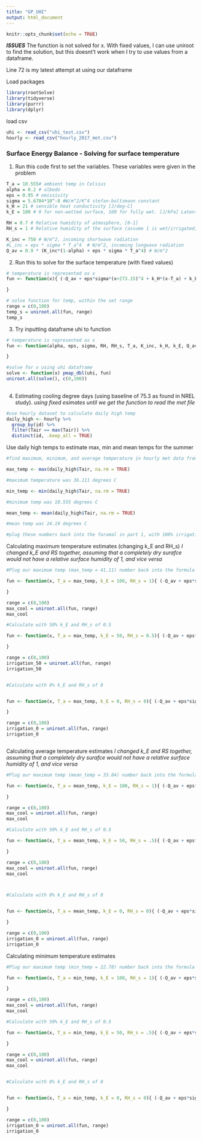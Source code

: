 ```yaml
---
title: "GP_UHI"
output: html_document
---
```


```r
knitr::opts_chunk$set(echo = TRUE)
```

***ISSUES*** 
 The function is not solved for x. With fixed values, I can use uniroot to find the solution, but this doesnt't work when I try to use values from a dataframe. 
 
Line 72 is my latest attempt at using our dataframe


Load packages 
```r
library(rootSolve)
library(tidyverse)
library(purrr)
library(dplyr)

```


load csv 
```r
uhi <- read_csv("uhi_test.csv")
hourly <- read_csv("hourly_2017_met.csv")

```

### Surface Energy Balance - Solving for surface temperature 

1. Run this code first to set the variables. These variables were given in the problem


```r
T_a = 10.555# ambient temp in Celsius 
alpha = 0.2 # albedo 
eps = 0.95 # emissivity 
sigma = 5.6704*10^-8 #W/m^2/K^4 stefan-boltzmann constant
k_H = 21 # sensible heat conductivity [J/deg-C]
k_E = 100 # 0 for non-wetted surface, 100 for fully wet. [J/kPa] Latent energy only present if surface is wet

RH = 0.7 # Relative humidity of atmosphere, [0-1]
RH_s = 1 # Relative humidity of the surface (assume 1 is wet/irrigated, 0 is dry)

K_inc = 750 # W/m^2, incoming shortwave radiation
#L_inc = eps * sigma * T_a^4  # W/m^2, incoming longwave radiation
Q_av = 0.9 * (K_inc*(1-alpha) + eps * sigma * T_a^4) # W/m^2 

```

2. Run this to solve for the surface temperature (with fixed values)

```r
# temperature is represented as x 
fun <- function(x){ (-Q_av + eps*sigma*(x+273.15)^4 + k_H*(x-T_a) + k_E*(RH_s*0.61078*exp(17.27*x/(x+237.3)) - RH*0.61078*exp(17.27*T_a/(T_a+237.3))))

}

# solve function for temp, within the set range 
range = c(0,100)
temp_s = uniroot.all(fun, range)
temp_s


```


3. Try inputting dataframe uhi to function 

```r
# temperature is represented as x 
fun <- function(alpha, eps, sigma, RH, RH_s, T_a, K_inc, k_H, k_E, Q_av){ (-Q_av + eps*sigma*(x+273.15)^4 + k_H*(x-T_a) + k_E*(RH_s*0.61078*exp(17.27*x/(x+237.3)) - RH*0.61078*exp(17.27*T_a/(T_a+237.3))))

}

#solve for x using uhi dataframe
solve <- function(x) pmap_dbl(uhi, fun)
uniroot.all(solve(), c(0,100))
 

```

4. Estimating cooling degree days (using baseline of 75.3 as found in NREL study). 
*using fixed esimates until we get the function to read the met file*


```r
#use hourly dataset to calculate daily high temp
daily_high <- hourly %>% 
  group_by(id) %>%
  filter(Tair == max(Tair)) %>% 
  distinct(id, .keep_all = TRUE)
```

Use daily high temps to estimate max, min and mean temps for the summer

```r

#find maximum, minimum, and average temperature in hourly met data from 2017 

max_temp <- max(daily_high$Tair, na.rm = TRUE)

#maximum temperature was 36.111 degrees C

min_temp <- min(daily_high$Tair, na.rm = TRUE)

#minimum temp was 10.555 degrees C 

mean_temp <- mean(daily_high$Tair, na.rm = TRUE)

#mean temp was 24.19 degrees C  

#plug these numbers back into the forumal in part 1, with 100% irrigation
```


Calculating maximum temperature estimates (changing k_E and RH_s) 
*I changed k_E and RS together, assuming that a completely dry surafce would not have a relative surface humidity of 1, and vice versa* 
```r

#Plug our maximum temp (max_temp = 41.11) number back into the formula in part 1, with 100% k_E (irrigation) and RH_s (relative surface humidity) of 1

fun <- function(x, T_a = max_temp, k_E = 100, RH_s = 1){ (-Q_av + eps*sigma*(x+273.15)^4 + k_H*(x-T_a) + k_E*(RH_s*0.61078*exp(17.27*x/(x+237.3)) - RH*0.61078*exp(17.27*T_a/(T_a+237.3))))

}

range = c(0,100)
max_cool = uniroot.all(fun, range)
max_cool 

#Calculate with 50% k_E and RH_s of 0.5

fun <- function(x, T_a = max_temp, k_E = 50, RH_s = 0.5){ (-Q_av + eps*sigma*(x+273.15)^4 + k_H*(x-T_a) + k_E*(RH_s*0.61078*exp(17.27*x/(x+237.3)) - RH*0.61078*exp(17.27*T_a/(T_a+237.3))))

}

range = c(0,100)
irrigation_50 = uniroot.all(fun, range)
irrigation_50 


#Calculate with 0% k_E and RH_s of 0


fun <- function(x, T_a = max_temp, k_E = 0, RH_s = 0){ (-Q_av + eps*sigma*(x+273.15)^4 + k_H*(x-T_a) + k_E*(RH_s*0.61078*exp(17.27*x/(x+237.3)) - RH*0.61078*exp(17.27*T_a/(T_a+237.3))))

}

range = c(0,100)
irrigation_0 = uniroot.all(fun, range)
irrigation_0 



```

Calculating average temperature estimates 
*I changed k_E and RS together, assuming that a completely dry surafce would not have a relative surface humidity of 1, and vice versa* 

```r
#Plug our maximum temp (mean_temp = 33.84) number back into the formula in part 1, with 100% k_E (irrigation) and RH_s (relative surface humidity) of 1

fun <- function(x, T_a = mean_temp, k_E = 100, RH_s = 1){ (-Q_av + eps*sigma*(x+273.15)^4 + k_H*(x-T_a) + k_E*(RH_s*0.61078*exp(17.27*x/(x+237.3)) - RH*0.61078*exp(17.27*T_a/(T_a+237.3))))

}

range = c(0,100)
max_cool = uniroot.all(fun, range)
max_cool 

#Calculate with 50% k_E and RH_s of 0.5

fun <- function(x, T_a = mean_temp, k_E = 50, RH_s = .5){ (-Q_av + eps*sigma*(x+273.15)^4 + k_H*(x-T_a) + k_E*(RH_s*0.61078*exp(17.27*x/(x+237.3)) - RH*0.61078*exp(17.27*T_a/(T_a+237.3))))

}

range = c(0,100)
max_cool = uniroot.all(fun, range)
max_cool 



#Calculate with 0% k_E and RH_s of 0


fun <- function(x, T_a = mean_temp, k_E = 0, RH_s = 0){ (-Q_av + eps*sigma*(x+273.15)^4 + k_H*(x-T_a) + k_E*(RH_s*0.61078*exp(17.27*x/(x+237.3)) - RH*0.61078*exp(17.27*T_a/(T_a+237.3))))

}

range = c(0,100)
irrigation_0 = uniroot.all(fun, range)
irrigation_0 
```


Calculating minimum temperature estimates

```r
#Plug our maximum temp (min_temp = 22.78) number back into the formula in part 1, with 100% k_E (irrigation) and RH_s (relative surface humidity) of 1

fun <- function(x, T_a = min_temp, k_E = 100, RH_s = 1){ (-Q_av + eps*sigma*(x+273.15)^4 + k_H*(x-T_a) + k_E*(RH_s*0.61078*exp(17.27*x/(x+237.3)) - RH*0.61078*exp(17.27*T_a/(T_a+237.3))))

}

range = c(0,100)
max_cool = uniroot.all(fun, range)
max_cool 

#Calculate with 50% k_E and RH_s of 0.5

fun <- function(x, T_a = min_temp, k_E = 50, RH_s = .5){ (-Q_av + eps*sigma*(x+273.15)^4 + k_H*(x-T_a) + k_E*(RH_s*0.61078*exp(17.27*x/(x+237.3)) - RH*0.61078*exp(17.27*T_a/(T_a+237.3))))

}

range = c(0,100)
max_cool = uniroot.all(fun, range)
max_cool 


#Calculate with 0% k_E and RH_s of 0


fun <- function(x, T_a = min_temp, k_E = 0, RH_s = 0){ (-Q_av + eps*sigma*(x+273.15)^4 + k_H*(x-T_a) + k_E*(RH_s*0.61078*exp(17.27*x/(x+237.3)) - RH*0.61078*exp(17.27*T_a/(T_a+237.3))))

}

range = c(0,100)
irrigation_0 = uniroot.all(fun, range)
irrigation_0 
```





